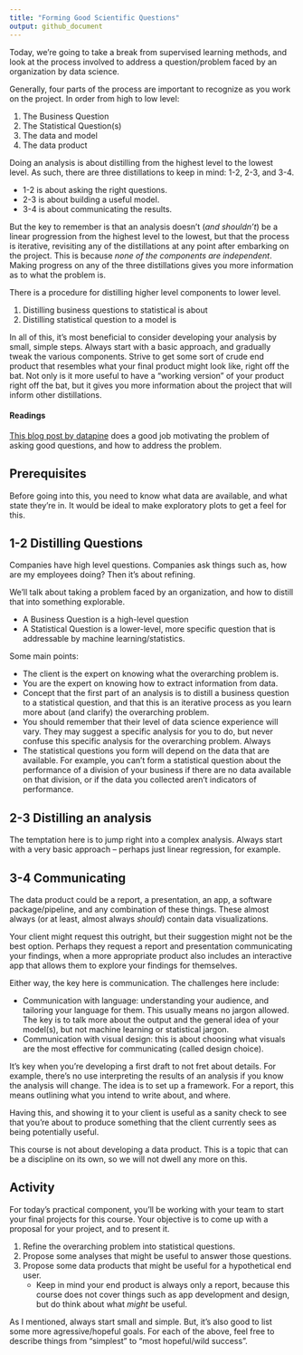 ```yaml
---
title: "Forming Good Scientific Questions"
output: github_document
---
```


Today, we're going to take a break from supervised learning methods, and look at the process involved to address a question/problem faced by an organization by data science.

Generally, four parts of the process are important to recognize as you work on the project. In order from high to low level:

1. The Business Question
2. The Statistical Question(s)
3. The data and model
4. The data product

Doing an analysis is about distilling from the highest level to the lowest level. As such, there are three distillations to keep in mind: 1-2, 2-3, and 3-4. 

- 1-2 is about asking the right questions.
- 2-3 is about building a useful model.
- 3-4 is about communicating the results.


But the key to remember is that an analysis doesn't (_and shouldn't_) be a linear progression from the highest level to the lowest, but that the process is iterative, revisiting any of the distillations at any point after embarking on the project. This is because _none of the components are independent_. Making progress on any of the three distillations gives you more information as to what the problem is. 

There is a procedure for distilling higher level components to lower level.

1. Distilling business questions to statistical is about 
2. Distilling statistical question to a model is 

In all of this, it's most beneficial to consider developing your analysis by small, simple steps. Always start with a basic approach, and gradually tweak the various components. Strive to get some sort of crude end product that resembles what your final product might look like, right off the bat. Not only is it more useful to have a "working version" of your product right off the bat, but it gives you more information about the project that will inform other distillations. 


#### Readings

[This blog post by datapine](https://www.datapine.com/blog/data-analysis-questions/) does a good job motivating the problem of asking good questions, and how to address the problem.

## Prerequisites

Before going into this, you need to know what data are available, and what state they're in. It would be ideal to make exploratory plots to get a feel for this. 

## 1-2 Distilling Questions


Companies have high level questions. Companies ask things such as, how are my employees doing? Then it's about refining.


We'll talk about taking a problem faced by an organization, and how to distill that into something explorable. 

- A Business Question is a high-level question
- A Statistical Question is a lower-level, more specific question that is addressable by machine learning/statistics.

Some main points:

- The client is the expert on knowing what the overarching problem is. 
- You are the expert on knowing how to extract information from data.
- Concept that the first part of an analysis is to distill a business question to a statistical question, and that this is an iterative process as you learn more about (and clarify) the overarching problem. 
- You should remember that their level of data science experience will vary. They may suggest a specific analysis for you to do, but never confuse this specific analysis for the overarching problem. Always 
- The statistical questions you form will depend on the data that are available. For example, you can't form a statistical question about the performance of a division of your business if there are no data available on that division, or if the data you collected aren't indicators of performance. 

## 2-3 Distilling an analysis

The temptation here is to jump right into a complex analysis. Always start with a very basic approach -- perhaps just linear regression, for example. 

## 3-4 Communicating

The data product could be a report, a presentation, an app, a software package/pipeline, and any combination of these things. These almost always (or at least, almost always _should_) contain data visualizations. 

Your client might request this outright, but their suggestion might not be the best option. Perhaps they request a report and presentation communicating your findings, when a more appropriate product also includes an interactive app that allows them to explore your findings for themselves.

Either way, the key here is communication. The challenges here include: 

- Communication with language: understanding your audience, and tailoring your language for them. This usually means no jargon allowed. The key is to talk more about the output and the general idea of your model(s), but not machine learning or statistical jargon.
- Communication with visual design: this is about choosing what visuals are the most effective for communicating (called design choice). 

It's key when you're developing a first draft to not fret about details. For example, there's no use interpreting the results of an analysis if you know the analysis will change. The idea is to set up a framework. For a report, this means outlining what you intend to write about, and where. 

Having this, and showing it to your client is useful as a sanity check to see that you're about to produce something that the client currently sees as being potentially useful. 

This course is not about developing a data product. This is a topic that can be a discipline on its own, so we will not dwell any more on this.

## Activity

For today's practical component, you'll be working with your team to start your final projects for this course. Your objective is to come up with a proposal for your project, and to present it. 

1. Refine the overarching problem into statistical questions.
2. Propose some analyses that might be useful to answer those questions.
3. Propose some data products that might be useful for a hypothetical end user.
    - Keep in mind your end product is always only a report, because this course does not cover things such as app development and design, but do think about what _might_ be useful.

As I mentioned, always start small and simple. But, it's also good to list some more agressive/hopeful goals. For each of the above, feel free to describe things from "simplest" to "most hopeful/wild success". 